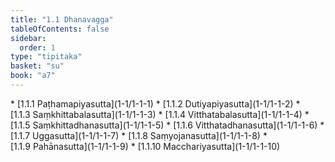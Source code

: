 ```yaml
---
title: "1.1 Dhanavagga"
tableOfContents: false
sidebar:
  order: 1
type: "tipitaka"
basket: "su"
book: "a7"
---
```



<DynamicBreadcrumb />



<TableOfContents book="a7" section="1.1">
* [1.1.1 Paṭhamapiyasutta](1-1/1-1-1)
* [1.1.2 Dutiyapiyasutta](1-1/1-1-2)
* [1.1.3 Saṃkhittabalasutta](1-1/1-1-3)
* [1.1.4 Vitthatabalasutta](1-1/1-1-4)
* [1.1.5 Saṃkhittadhanasutta](1-1/1-1-5)
* [1.1.6 Vitthatadhanasutta](1-1/1-1-6)
* [1.1.7 Uggasutta](1-1/1-1-7)
* [1.1.8 Saṃyojanasutta](1-1/1-1-8)
* [1.1.9 Pahānasutta](1-1/1-1-9)
* [1.1.10 Macchariyasutta](1-1/1-1-10)
</TableOfContents>